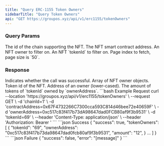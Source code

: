 ```yaml
---
title: "Query ERC-1155 Token Owners"
sidebarTitle: "Query Token Owners"
api: "GET https://groupos.xyz/api/v1/erc1155/tokenOwners"
---
```


### Query Params

<ParamField query="chainId" type="number" required>
  The id of the chain supporting the NFT.
</ParamField>
<ParamField query="contractAddress" type="string" required>
  The NFT smart contract address.
</ParamField>
<ParamField query="ownerAddress" type="string" optional>
  An NFT owner to filter on.
</ParamField>
<ParamField query="tokenId" type="string" optional>
  An NFT `tokenId` to filter on.
</ParamField>
<ParamField query="page" type="number" optional>
  Page index to fetch, page size is `50`.
</ParamField>

### Response

<ResponseField name="success" type="boolean">
  Indicates whether the call was successful.
</ResponseField>
<ResponseField name="tokenOwners" type="object[]">
  Array of NFT owner objects.
  <Expandable title="object">
    <ResponseField name="tokenId" type="string">
      Token id of the NFT.
    </ResponseField>
    <ResponseField name="ownerAddress" type="string">
      Address of an owner (lower-cased).
    </ResponseField>
    <ResponseField name="amount" type="string">
      The amount of tokens of `tokenId` owned by `ownerAddress`.
    </ResponseField>
  </Expandable>
</ResponseField>

<RequestExample>
  ```bash Example Request
  curl --location 'https://groupos.xyz/api/v1/erc1155/tokenOwners' \
  --request GET \
  -d 'chainId=1' \
  -d 'contractAddress=0x67F4732266C7300cca593C814d46bee72e40659F' \
  -d 'ownerAddress=0xc517c83f417b73dA98647dad0FCB80af9f3b9531' \
  -d 'tokenId=69' \
  --header 'Content-Type: application/json' \
  --header 'Authorization: Bearer <token>'
  ```
</RequestExample>

<ResponseExample>
  ```json Success
  {
    "success": true,
    "tokenOwners": [
      {
        "tokenId": "69",
        "ownerAddress": "0xc517c83f417b73da98647dad0fcb80af9f3b9531",
        "amount": "12",
      }
      ...
    ]
  }
  ```
  ```json Failure
  {
    "success": false,
    "error": "[message]"
  }
  ```
</ResponseExample>
